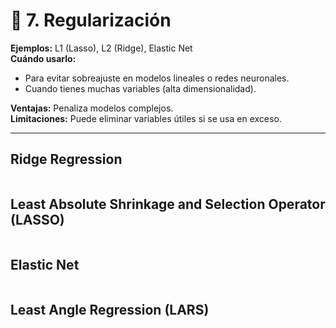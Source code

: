 # 🧮 **7. Regularización** {-}  

**Ejemplos:** L1 (Lasso), L2 (Ridge), Elastic Net   
**Cuándo usarlo:**   

* Para evitar sobreajuste en modelos lineales o redes neuronales.
* Cuando tienes muchas variables (alta dimensionalidad).

**Ventajas:** Penaliza modelos complejos.   
**Limitaciones:** Puede eliminar variables útiles si se usa en exceso.

---

## Ridge Regression  {-}   

```r

```


## Least Absolute Shrinkage and Selection Operator (LASSO)  {-}  

```r

```


## Elastic Net  {-}  

```r

```


## Least Angle Regression (LARS)  {-}   

```r

```


